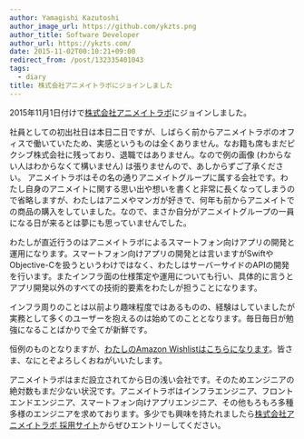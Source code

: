 ```yaml
---
author: Yamagishi Kazutoshi
author_image_url: https://github.com/ykzts.png
author_title: Software Developer
author_url: https://ykzts.com/
date: 2015-11-02T00:10:21+09:00
redirect_from: /post/132335401043
tags:
  - diary
title: 株式会社アニメイトラボにジョインしました
---
```


2015年11月1日付けで[株式会社アニメイトラボ](http://www.animatelab.com/)にジョインしました。

<!--truncate-->

社員としての初出社日は本日二日ですが、しばらく前からアニメイトラボのオフィスで働いていたため、実感というものは全くありません。なお籍も席もまだピクシブ株式会社に残っており、退職ではありません。なので例の画像 (わからない人はわからなくて構いません) は張りませんので、あしからずご了承ください。
アニメイトラボはその名の通りアニメイトグループに属する会社です。わたし自身のアニメイトに関する思い出や想いを書くと非常に長くなってしまうので省略しますが、わたしはアニメやマンガが好きで、何年も前からアニメイトでの商品の購入をしていました。なので、まさか自分がアニメイトグループの一員になる日が来るとは夢にも思っていませんでした。

わたしが直近行うのはアニメイトラボによるスマートフォン向けアプリの開発と運用になります。スマートフォン向けアプリの開発とは言いますがSwiftやObjective-Cを扱うというわけではなく、わたしはサーバーサイドのAPIの開発を行います。またインフラ面の仕様策定や運用についても行い、具体的に言うとアプリ開発以外のすべての技術的要素をわたしが担うことになります。

インフラ周りのことは以前より趣味程度ではあるものの、経験はしていましたが実務として多くのユーザーを抱えるのは始めてのこととなります。毎日毎日が勉強になることばかりで全てが新鮮です。

恒例のものとなりますが、[わたしのAmazon Wishlistはこちらになります](http://www.amazon.co.jp/registry/wishlist/14KAT3ETAIW29)。皆さま、なにとぞよろしくおねがいいたします。

アニメイトラボはまだ設立されてから日の浅い会社です。そのためエンジニアの絶対数もまだ少ない状況です。アニメイトラボはインフラエンジニア、フロントエンドエンジニア、スマートフォン向けアプリエンジニア、その他もろもろ多種多様のエンジニアを求めております。多少でも興味を持たれましたら[株式会社アニメイトラボ 採用サイト](https://recruit.animatelab.com/)からぜひエントリーしてください。
